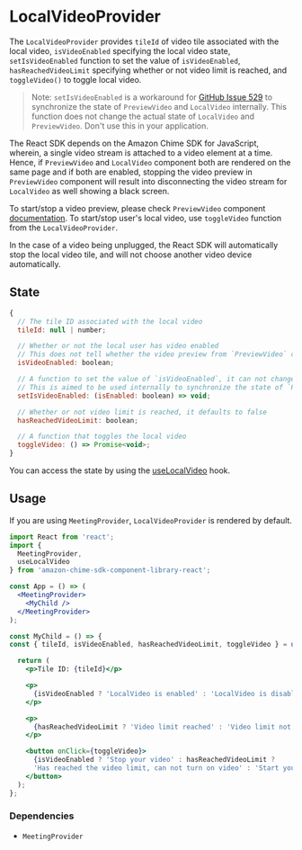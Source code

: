 <Meta title="SDK Providers/LocalVideoProvider" />

# LocalVideoProvider

The `LocalVideoProvider` provides `tileId` of video tile associated with the local video, `isVideoEnabled` specifying the local video state, `setIsVideoEnabled` function to set the value of `isVideoEnabled`, `hasReachedVideoLimit` specifying whether or not video limit is reached, and `toggleVideo()` to toggle local video.

> Note: `setIsVideoEnabled` is a workaround for [GitHub Issue 529](https://github.com/aws/amazon-chime-sdk-component-library-react/issues/529) to synchronize the state of `PreviewVideo` and `LocalVideo` internally. This function does not change the actual state of `LocalVideo` and `PreviewVideo`. Don't use this in your application.

The React SDK depends on the Amazon Chime SDK for JavaScript, wherein, a single video stream is attached to a video element at a time. Hence, if `PreviewVideo` and `LocalVideo` component both are rendered on the same page and if both are enabled, stopping the video preview in `PreviewVideo` component will result into disconnecting the video stream for `LocalVideo` as well showing a black screen.

To start/stop a video preview, please check `PreviewVideo` component [documentation](/docs/sdk-components-previewvideo--page).
To start/stop user's local video, use `toggleVideo` function from the `LocalVideoProvider`.

In the case of a video being unplugged, the React SDK will automatically stop the local video tile, and will not choose another video device automatically.

## State

```javascript
{
  // The tile ID associated with the local video
  tileId: null | number;

  // Whether or not the local user has video enabled
  // This does not tell whether the video preview from `PreviewVideo` component is enabled or not.
  isVideoEnabled: boolean;

  // A function to set the value of `isVideoEnabled`, it can not change the state of camera
  // This is aimed to be used internally to synchronize the state of `PreviewVideo` and `LocalVideo`
  setIsVideoEnabled: (isEnabled: boolean) => void;

  // Whether or not video limit is reached, it defaults to false
  hasReachedVideoLimit: boolean;

  // A function that toggles the local video
  toggleVideo: () => Promise<void>;
}
```

You can access the state by using the [useLocalVideo](/docs/sdk-hooks-uselocalvideo--page) hook.

## Usage

If you are using `MeetingProvider`, `LocalVideoProvider` is rendered by default.

```jsx
import React from 'react';
import {
  MeetingProvider,
  useLocalVideo
} from 'amazon-chime-sdk-component-library-react';

const App = () => (
  <MeetingProvider>
    <MyChild />
  </MeetingProvider>
);

const MyChild = () => {
const { tileId, isVideoEnabled, hasReachedVideoLimit, toggleVideo } = useLocalVideo();

  return (
    <p>Tile ID: {tileId}</p>

    <p>
      {isVideoEnabled ? 'LocalVideo is enabled' : 'LocalVideo is disabled'}
    </p>

    <p>
      {hasReachedVideoLimit ? 'Video limit reached' : 'Video limit not reached'}
    </p>

    <button onClick={toggleVideo}>
      {isVideoEnabled ? 'Stop your video' : hasReachedVideoLimit ?
      'Has reached the video limit, can not turn on video' : 'Start your video'}
    </button>
  );
};
```

### Dependencies

- `MeetingProvider`
